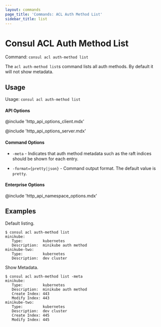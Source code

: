 ```yaml
---
layout: commands
page_title: 'Commands: ACL Auth Method List'
sidebar_title: list
---
```


# Consul ACL Auth Method List

Command: `consul acl auth-method list`

The `acl auth-method list`s command lists all auth methods. By default it will not show metadata.

## Usage

Usage: `consul acl auth-method list`

#### API Options

@include 'http_api_options_client.mdx'

@include 'http_api_options_server.mdx'

#### Command Options

- `-meta` - Indicates that auth method metadata such as the raft indices should
  be shown for each entry.

- `-format={pretty|json}` - Command output format. The default value is `pretty`.

#### Enterprise Options

@include 'http_api_namespace_options.mdx'

## Examples

Default listing.

```shell-session
$ consul acl auth-method list
minikube:
   Type:         kubernetes
   Description:  minikube auth method
minikube-two:
   Type:         kubernetes
   Description:  dev cluster
```

Show Metadata.

```shell-session
$ consul acl auth-method list -meta
minikube:
   Type:         kubernetes
   Description:  minikube auth method
   Create Index: 443
   Modify Index: 443
minikube-two:
   Type:         kubernetes
   Description:  dev cluster
   Create Index: 445
   Modify Index: 445
```
